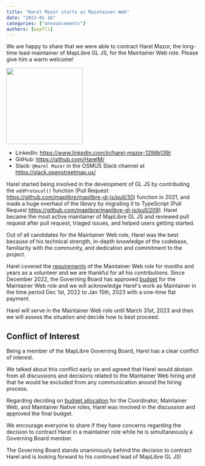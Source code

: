 ```yaml
---
title: "Harel Mazor starts as Maintainer Web"
date: "2023-01-16"
categories: ["announcements"]
authors: [wipfli]
---
```


We are happy to share that we were able to contract Harel Mazor, the long-time lead-maintainer of MapLibre GL JS, for the Maintainer Web role. Please give him a warm welcome!

<p>
  <a href="https://github.com/HarelM/">
    <img
      src="https://avatars.githubusercontent.com/u/3269297?v=4"
      width="200"
    />
  </a>
</p>

- LinkedIn: https://www.linkedin.com/in/harel-mazor-1298b139/
- GitHub: https://github.com/HarelM/
- Slack: `@Harel Mazor` in the OSMUS Slack channel at https://slack.openstreetmap.us/

Harel started being involved in the development of GL JS by contributing the `addProtocol()` function (Pull Request https://github.com/maplibre/maplibre-gl-js/pull/30) function in 2021, and made a huge overhaul of the library by migrating it to TypeScript (Pull Request https://github.com/maplibre/maplibre-gl-js/pull/209). Harel became the most active maintainer of MapLibre GL JS and reviewed pull request after pull request, triaged issues, and helped users getting started.

Out of all candidates for the Maintainer Web role, Harel was the best because of his technical strength, in-depth knowledge of the codebase, familiarity with the community, and dedication and commitment to the project.

Harel covered the [requirements](https://github.com/maplibre/maplibre/wiki/Maintainer-Web-Role#requirements) of the Maintainer Web role for months and years as a volunteer and we are thankful for all his contributions. Since December 2022, the Governing Board has approved [budget](https://github.com/maplibre/maplibre/files/10114728/Budget.Dec.2022.Jan.2023.Feb.2023.-.budget.pdf) for the Maintainer Web role and we will acknowledge Harel's work as Maintainer in the time period Dec 1st, 2022 to Jan 15th, 2023 with a one-time flat payment.

Harel will serve in the Maintainer Web role until March 31st, 2023 and then we will assess the situation and decide how to best proceed.

## Conflict of Interest

Being a member of the MapLibre Governing Board, Harel has a clear conflict of interest.

We talked about this conflict early on and agreed that Harel would abstain from all discussions and decisions related to the Maintainer Web hiring and that he would be excluded from any communication around the hiring process.

Regarding deciding on [budget allocation](https://github.com/maplibre/maplibre/files/10114728/Budget.Dec.2022.Jan.2023.Feb.2023.-.budget.pdf) for the Coordinator, Maintainer Web, and Maintainer Native roles, Harel was involved in the discussion and approved the final budget.

We encourage everyone to share if they have concerns regarding the decision to contract Harel in a maintainer role while he is simultaneously a Governing Board member.

The Governing Board stands unanimously behind the decision to contract Harel and is looking forward to his continued lead of MapLibre GL JS!
